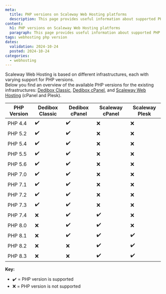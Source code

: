 ```yaml
---
meta:
  title: PHP versions on Scaleway Web Hosting platforms
  description: This page provides useful information about supported PHP versions across the different Web Hosting infrastructures.
content:
  h1: PHP versions on Scaleway Web Hosting platforms
  paragraph: This page provides useful information about supported PHP versions across the different Web Hosting infrastructures.
tags: webhosting php version
dates:
  validation: 2024-10-24
  posted: 2024-10-24
categories:
  - webhosting
---
```



Scaleway Web Hosting is based on different infrastructures, each with varying support for PHP versions.  
Below you find an overview of the available PHP versions for the existing infrastructures: [Dedibox Classic](/dedibox-console/classic-hosting/), [Dedibox cPanel](/dedibox-console/cpanel-hosting/), and [Scaleway Web Hosting](/managed-services/webhosting/) (cPanel and Plesk).

| PHP Version     | Dedibox Classic    | Dedibox cPanel    |  Scaleway cPanel    |   Scaleway Plesk   |
|-----------------|--------------------|-------------------|---------------------|--------------------|
| PHP 4.4         | ✔️                  | ✔️                 | ❌                 | ❌                 |
| PHP 5.2         | ✔️                  | ✔️                 | ❌                 | ❌                 |
| PHP 5.4         | ✔️                  | ✔️                 | ❌                 | ❌                 |
| PHP 5.5         | ✔️                  | ✔️                 | ❌                 | ❌                 |
| PHP 5.6         | ✔️                  | ✔️                 | ❌                 | ❌                 |
| PHP 7.0         | ✔️                  | ✔️                 | ❌                 | ❌                 |
| PHP 7.1         | ✔️                  | ✔️                 | ❌                 | ❌                 |
| PHP 7.2         | ✔️                  | ✔️                 | ❌                 | ❌                 |
| PHP 7.3         | ✔️                  | ✔️                 | ❌                 | ❌                 |
| PHP 7.4         | ❌                 | ✔️                 | ✔️                  | ❌                 |
| PHP 8.0         | ❌                 | ✔️                 | ✔️                  | ❌                 |
| PHP 8.1         | ❌                 | ✔️                 | ✔️                  | ✔️                  |
| PHP 8.2         | ❌                 | ❌                | ✔️                  | ✔️                  |
| PHP 8.3         | ❌                 | ❌                | ✔️                  | ✔️                  |

**Key:**
- ✔️ = PHP version is supported
- ❌ = PHP version is not supported

